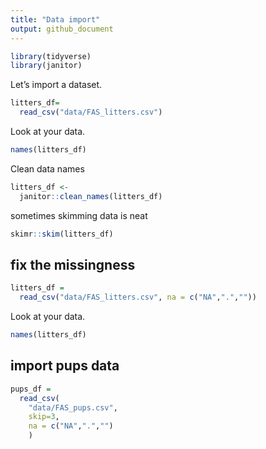 ```yaml
---
title: "Data import"
output: github_document
---
```




```r
library(tidyverse)
library(janitor)
```

Let's import a dataset.

```r
litters_df=
  read_csv("data/FAS_litters.csv")
```

Look at your data.

```r
names(litters_df)
```

Clean data names 

```r
litters_df <- 
  janitor::clean_names(litters_df)
```

sometimes skimming data is neat

```r
skimr::skim(litters_df)
```

## fix the missingness

```r
litters_df = 
  read_csv("data/FAS_litters.csv", na = c("NA",".",""))
```

Look at your data.

```r
names(litters_df)
```

## import pups data

```r
pups_df = 
  read_csv(
    "data/FAS_pups.csv",
    skip=3,
    na = c("NA",".","")
    )
```



